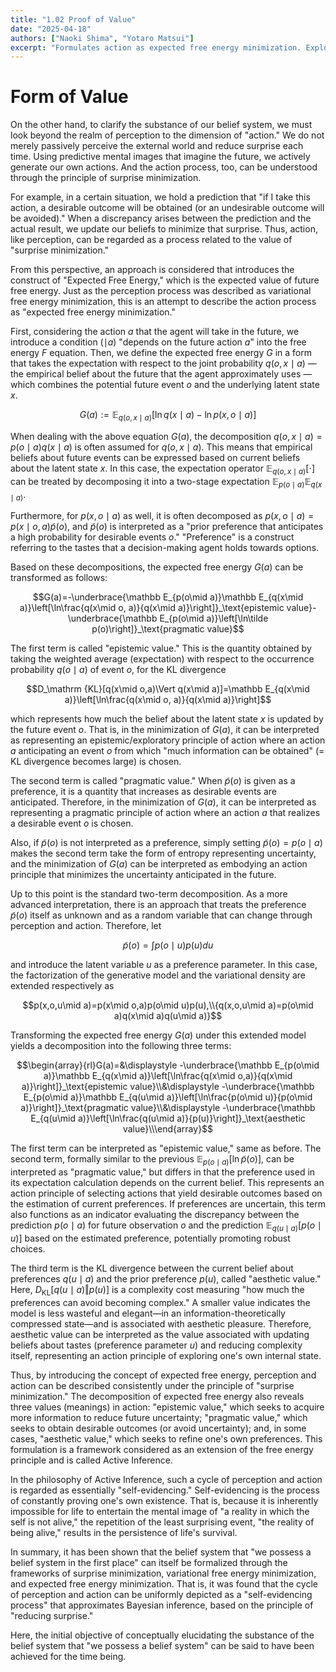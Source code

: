 ```yaml
---
title: "1.02 Proof of Value"
date: "2025-04-18"
authors: ["Naoki Shima", "Yotaro Matsui"]
excerpt: "Formulates action as expected free energy minimization. Explores the Active Inference framework deriving epistemic, pragmatic, and aesthetic values from the surprise minimization."
---
```


# Form of Value

On the other hand, to clarify the substance of our belief system, we must look beyond the realm of perception to the dimension of "action." We do not merely passively perceive the external world and reduce surprise each time. Using predictive mental images that imagine the future, we actively generate our own actions. And the action process, too, can be understood through the principle of surprise minimization.

For example, in a certain situation, we hold a prediction that "if I take this action, a desirable outcome will be obtained (or an undesirable outcome will be avoided)." When a discrepancy arises between the prediction and the actual result, we update our beliefs to minimize that surprise. Thus, action, like perception, can be regarded as a process related to the value of "surprise minimization."

From this perspective, an approach is considered that introduces the construct of "Expected Free Energy," which is the expected value of future free energy. Just as the perception process was described as variational free energy minimization, this is an attempt to describe the action process as "expected free energy minimization."

First, considering the action $a$ that the agent will take in the future, we introduce a condition (${\mid a}$) "depends on the future action $a$" into the free energy $F$ equation. Then, we define the expected free energy $G$ in a form that takes the expectation with respect to the joint probability $q(o,x\mid a)$ — the empirical belief about the future that the agent approximately uses — which combines the potential future event $o$ and the underlying latent state $x$.

$$G(a):=\mathbb E_{q(o,x\mid a)}\left[\ln q(x\mid a)-\ln p(x,o\mid a)\right]$$

When dealing with the above equation $G(a)$, the decomposition $q(o,x\mid a)=p(o\mid a)q(x\mid a)$ is often assumed for $q(o,x\mid a)$. This means that empirical beliefs about future events can be expressed based on current beliefs about the latent state $x$. In this case, the expectation operator $\mathbb E_{q(o,x\mid a)}[\cdot]$ can be treated by decomposing it into a two-stage expectation $\mathbb E_{p(o\mid a)}\mathbb E_{q(x\mid a)}$.

Furthermore, for $p(x,o\mid a)$ as well, it is often decomposed as $p(x,o\mid a)=p(x\mid o,a)\tilde p(o)$, and $\tilde p(o)$ is interpreted as a "prior preference that anticipates a high probability for desirable events $o$." "Preference" is a construct referring to the tastes that a decision-making agent holds towards options.

Based on these decompositions, the expected free energy $G(a)$ can be transformed as follows:

$$G(a)=-\underbrace{\mathbb E_{p(o\mid a)}\mathbb E_{q(x\mid a)}\left[\ln\frac{q(x\mid o, a)}{q(x\mid a)}\right]}_\text{epistemic value}-\underbrace{\mathbb E_{p(o\mid a)}\left[\ln\tilde p(o)\right]}_\text{pragmatic value}$$

The first term is called "epistemic value." This is the quantity obtained by taking the weighted average (expectation) with respect to the occurrence probability $q(o\mid a)$ of event $o$, for the KL divergence

$$D_\mathrm {KL}[q(x\mid o,a)\Vert q(x\mid a)]=\mathbb E_{q(x\mid a)}\left[\ln\frac{q(x\mid o, a)}{q(x\mid a)}\right]$$

which represents how much the belief about the latent state $x$ is updated by the future event $o$. That is, in the minimization of $G(a)$, it can be interpreted as representing an epistemic/exploratory principle of action where an action $a$ anticipating an event $o$ from which "much information can be obtained" (= KL divergence becomes large) is chosen.

The second term is called "pragmatic value." When $\tilde p(o)$ is given as a preference, it is a quantity that increases as desirable events are anticipated. Therefore, in the minimization of $G(a)$, it can be interpreted as representing a pragmatic principle of action where an action $a$ that realizes a desirable event $o$ is chosen.

Also, if $\tilde p(o)$ is not interpreted as a preference, simply setting $\tilde p(o)=p(o\mid a)$ makes the second term take the form of entropy representing uncertainty, and the minimization of $G(a)$ can be interpreted as embodying an action principle that minimizes the uncertainty anticipated in the future.

Up to this point is the standard two-term decomposition. As a more advanced interpretation, there is an approach that treats the preference $\tilde p(o)$ itself as unknown and as a random variable that can change through perception and action. Therefore, let

$$\tilde p(o)=\int p(o\mid u)p(u)du$$

and introduce the latent variable $u$ as a preference parameter. In this case, the factorization of the generative model and the variational density are extended respectively as

$$p(x,o,u\mid a)=p(x\mid o,a)p(o\mid u)p(u),\\{q(x,o,u\mid a)=p(o\mid a)q(x\mid a)q(u\mid a)}$$

Transforming the expected free energy $G(a)$ under this extended model yields a decomposition into the following three terms:

$$\begin{array}{rl}G(a)=&\displaystyle -\underbrace{\mathbb E_{p(o\mid a)}\mathbb E_{q(x\mid a)}\left[\ln\frac{q(x\mid o,a)}{q(x\mid a)}\right]}_\text{epistemic value}\\&\displaystyle -\underbrace{\mathbb E_{p(o\mid a)}\mathbb E_{q(u\mid a)}\left[\ln\frac{p(o\mid u)}{p(o\mid a)}\right]}_\text{pragmatic value}\\&\displaystyle -\underbrace{\mathbb E_{q(u\mid a)}\left[\ln\frac{q(u\mid a)}{p(u)}\right]}_\text{aesthetic value}\\\end{array}$$

The first term can be interpreted as "epistemic value," same as before. The second term, formally similar to the previous $\mathbb E_{p(o\mid a)}[\ln \tilde p(o)]$, can be interpreted as "pragmatic value," but differs in that the preference used in its expectation calculation depends on the current belief. This represents an action principle of selecting actions that yield desirable outcomes based on the estimation of current preferences. If preferences are uncertain, this term also functions as an indicator evaluating the discrepancy between the prediction $p(o\mid a)$ for future observation $o$ and the prediction $\mathbb E_{q(u\mid a)​}[p(o\mid u)]$ based on the estimated preference, potentially promoting robust choices.

The third term is the KL divergence between the current belief about preferences $q(u\mid a)$ and the prior preference $p(u)$, called "aesthetic value." Here, $D_{\text{KL}}[q(u\mid a)\Vert p(u)]$ is a complexity cost measuring "how much the preferences can avoid becoming complex." A smaller value indicates the model is less wasteful and elegant—in an information-theoretically compressed state—and is associated with aesthetic pleasure. Therefore, aesthetic value can be interpreted as the value associated with updating beliefs about tastes (preference parameter $u$) and reducing complexity itself, representing an action principle of exploring one's own internal state.

Thus, by introducing the concept of expected free energy, perception and action can be described consistently under the principle of "surprise minimization." The decomposition of expected free energy also reveals three values (meanings) in action: "epistemic value," which seeks to acquire more information to reduce future uncertainty; "pragmatic value," which seeks to obtain desirable outcomes (or avoid uncertainty); and, in some cases, "aesthetic value," which seeks to refine one's own preferences. This formulation is a framework considered as an extension of the free energy principle and is called Active Inference.

In the philosophy of Active Inference, such a cycle of perception and action is regarded as essentially "self-evidencing." Self-evidencing is the process of constantly proving one's own existence. That is, because it is inherently impossible for life to entertain the mental image of "a reality in which the self is not alive," the repetition of the least surprising event, "the reality of being alive," results in the persistence of life's survival.

In summary, it has been shown that the belief system that "we possess a belief system in the first place" can itself be formalized through the frameworks of surprise minimization, variational free energy minimization, and expected free energy minimization. That is, it was found that the cycle of perception and action can be uniformly depicted as a "self-evidencing process" that approximates Bayesian inference, based on the principle of "reducing surprise."

Here, the initial objective of conceptually elucidating the substance of the belief system that "we possess a belief system" can be said to have been achieved for the time being.
